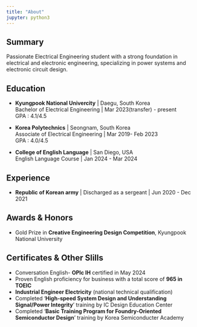 ```yaml
---
title: "About"
jupyter: python3
---
```


## Summary

Passionate Electrical Engineering student with a strong foundation in electrical and electronic engineering, specializing in power systems and electronic circuit design.

## Education

- **Kyungpook National Univercity** | Daegu, South Korea
<br>Bachelor of Electrical Engineering | Mar 2023(transfer) - present
<br>GPA : 4.1/4.5

- **Korea Polytechnics** | Seongnam,  South Korea
<br>Associate of Electrical Engineering | Mar 2019- Feb 2023
<br>GPA : 4.0/4.5

- **College of English Language** | San Diego, USA
<br>English Language Course | Jan 2024 - Mar 2024

## Experience

- **Republic of Korean army** | Discharged as a sergeant | Jun 2020 - Dec 2021

## Awards & Honors

- Gold Prize in **Creative Engineering Design Competition**, Kyungpook National University

## Certificates & Other Slills

- Conversation English- **OPIc IH** certified in May 2024
- Proven English proficiency for business with a total score of **965 in TOEIC**
- **Industrial Engineer Electricity** (national technical qualification)
- Completed '**High-speed System Design and Understanding Signal/Power Integrity**' training by IC Design Education Center
- Completed '**Basic Training Program for Foundry-Oriented Semiconductor Design**' training by Korea Semiconducter Academy
